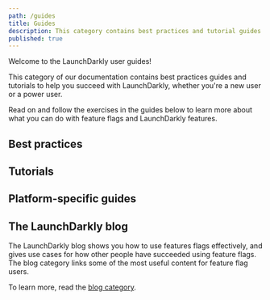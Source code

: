 ```yaml
---
path: /guides
title: Guides
description: This category contains best practices and tutorial guides on how to use LaunchDarkly features, for new and experienced users.
published: true
---
```


Welcome to the LaunchDarkly user guides!

This category of our documentation contains best practices guides and tutorials to help you succeed with LaunchDarkly, whether you're a new user or a power user.

Read on and follow the exercises in the guides below to learn more about what you can do with feature flags and LaunchDarkly features.

## Best practices

<ChildPageList path="/guides/best-practices" />

## Tutorials

<ChildPageList path="/guides/tutorials" />

## Platform-specific guides

<ChildPageList path="/guides/platform-specific" />

## The LaunchDarkly blog

The LaunchDarkly blog shows you how to use features flags effectively, and gives use cases for how other people have succeeded using feature flags. The blog category links some of the most useful content for feature flag users.

To learn more, read the [blog category](/guides/blog).
